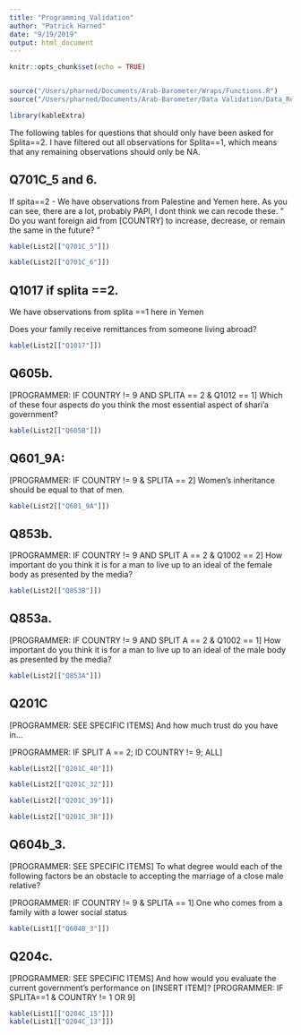 ```yaml
---
title: "Programming_Validation"
author: "Patrick Harned"
date: "9/19/2019"
output: html_document
---
```


```r
knitr::opts_chunk$set(echo = TRUE)


source("/Users/pharned/Documents/Arab-Barometer/Wraps/Functions.R")
source("/Users/pharned/Documents/Arab-Barometer/Data Validation/Data_Recode(9:19).R")

library(kableExtra)
```

The following tables for questions that should only have been asked for Splita==2. 
I have filtered out all observations for Splita==1, which means that any remaining observations should only be NA.

## Q701C_5 and 6. 

If spita==2 - We have observations from Palestine and Yemen here. As you can see, there are a lot, probably PAPI, I dont think we can recode these. 
" Do you want foreign aid from
[COUNTRY] to increase, decrease, or remain the same in the future? "

```r
kable(List2[["Q701C_5"]])

kable(List2[["Q701C_6"]])
```

## Q1017 if splita ==2. 

We have observations  from splita ==1 here in Yemen

Does your family receive
remittances from someone living abroad? 

```r
kable(List2[["Q1017"]])
```

## Q605b. 
[PROGRAMMER: IF COUNTRY != 9 AND SPLITA == 2 & Q1012 == 1] Which of
these four aspects do you think the most essential aspect of shari’a government? 
```r
kable(List2[["Q605B"]])
```

## Q601_9A: 

[PROGRAMMER: IF COUNTRY != 9 & SPLITA == 2]
Women’s inheritance should be equal to that of men.

```r

kable(List2[["Q601_9A"]])
```
## Q853b. 

[PROGRAMMER: IF COUNTRY != 9 AND SPLIT A == 2 & Q1002 == 2] How
important do you think it is for a man to live up to an ideal of the female body as presented by the
media? 

```r
kable(List2[["Q853B"]])
```
 
## Q853a.

[PROGRAMMER: IF COUNTRY != 9 AND SPLIT A == 2 & Q1002 == 1] How
important do you think it is for a man to live up to an ideal of the male body as presented by the
media?
```r
kable(List2[["Q853A"]])
```

## Q201C

[PROGRAMMER: SEE SPECIFIC ITEMS] And how much trust do you have in… 

[PROGRAMMER: IF SPLIT A == 2;
ID COUNTRY != 9; ALL]

```r
kable(List2[["Q201C_40"]])

kable(List2[["Q201C_32"]])

kable(List2[["Q201C_39"]])

kable(List2[["Q201C_38"]])
```

## Q604b_3. 

[PROGRAMMER: SEE SPECIFIC ITEMS] To what degree would each of the
following factors be an obstacle to accepting the marriage of a close male relative?

[PROGRAMMER: IF COUNTRY != 9 &
SPLITA == 1]
One who comes from a family with a lower
social status

```r
kable(List1[["Q604B_3"]])
```

## Q204c. 

[PROGRAMMER: SEE SPECIFIC ITEMS] And how would you evaluate the current
government’s performance on [INSERT ITEM]? 
[PROGRAMMER: IF SPLITA==1 &
COUNTRY != 1 OR 9]

```r
kable(List1[["Q204C_15"]])
kable(List1[["Q204C_13"]])
```



